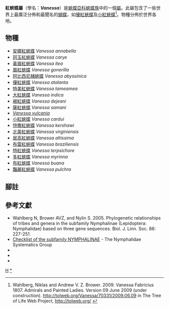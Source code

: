 {{NoteTA
|G1=Butterfly
}}
{{Automatic taxobox
| taxon = Vanessa
| image = Yellow Admiral 05.JPG
| image_width = 300px
| image_caption = [[黃眉紅蛺蝶|黃眉紅蛺蝶]]<br />''Vanessa itea''
| authority = Fabricius, 1807
| type_species = [[優紅蛺蝶|優紅蛺蝶]]<br />''Papilio atalanta''
| type_species_authority = Linnaeus, 1758
| subdivision_ranks = 種
| subdivision = 
共20種，詳見正文。
| synonyms =
* ''Nymphalis'' <small>Latreille 1804</small>
* ''Cynthia'' <small>Fabricius 1807</small>
* ''Pyrameis'' <small>Hübner 1819</small>
* ''Bassaris'' <small>Hübner 1821</small>
* ''Ammiralis'' <small>Rennie 1832</small>
* ''Phanessa'' <small>Sodovskii 1837</small>
* ''Neopyrameis'' <small>Scudder 1889</small>
* ''Fieldia'' <small>Niculescu 1979</small>
}}

'''紅蛺蝶屬'''（學名：'''''Vanessa'''''）是[[蛺蝶亞科|蛺蝶亞科]][[蛺蝶族|蛺蝶族]]中的一個[[屬|屬]]。此屬包含了一些世界上最廣泛分佈和最聞名的[[蝴蝶|蝴蝶]]，如[[優紅蛺蝶|優紅蛺蝶]]及[[小紅蛺蝶|小紅蛺蝶]]<ref>Wahlberg, Niklas and Andrew V. Z. Brower. 2009. Vanessa Fabricius 1807. Admirals and Painted Ladies. Version 09 June 2009 (under construction). http://tolweb.org/Vanessa/70331/2009.06.09 {{Wayback|url=http://tolweb.org/Vanessa/70331/2009.06.09 |date=20200916021842 }} in The Tree of Life Web Project, http://tolweb.org/ {{Wayback|url=http://tolweb.org/ |date=20110515100516 }}</ref>。物種分佈於世界各地。

== 物種 ==
* [[安娜紅蛺蝶|安娜紅蛺蝶]] ''Vanessa annabella''
* [[珂玉紅蛺蝶|珂玉紅蛺蝶]] ''Vanessa carye''
* [[黃眉紅蛺蝶|黃眉紅蛺蝶]] ''Vanessa itea''
* [[眉紅蛺蝶|眉紅蛺蝶]] ''Vanessa gonerilla''
* [[阿比西尼赭蛺蝶|阿比西尼赭蛺蝶]] ''Vanessa abyssinica''
* [[優紅蛺蝶|優紅蛺蝶]] ''Vanessa atalanta''
* [[特美紅蛺蝶|特美紅蛺蝶]] ''Vanessa tameamea''
* [[大紅蛺蝶|大紅蛺蝶]] ''Vanessa indica''
* [[褐紅蛺蝶|褐紅蛺蝶]] ''Vanessa dejeani''
* [[薩紅蛺蝶|薩紅蛺蝶]] ''Vanessa samani''
* ''[[Vanessa_vulcania|Vanessa vulcania]]''
* [[小紅蛺蝶|小紅蛺蝶]] ''Vanessa cardui''
* [[愷撒紅蛺蝶|愷撒紅蛺蝶]] ''Vanessa kershawi''
* [[北美紅蛺蝶|北美紅蛺蝶]] ''Vanessa virginiensis''
* [[居高紅蛺蝶|居高紅蛺蝶]] ''Vanessa altissima''
* [[布雷紅蛺蝶|布雷紅蛺蝶]] ''Vanessa braziliensis''
* [[特紅蛺蝶|特紅蛺蝶]] ''Vanessa terpsichore''
* [[多紅蛺蝶|多紅蛺蝶]] ''Vanessa myrinna''
* [[布紅蛺蝶|布紅蛺蝶]] ''Vanessa buana''
* [[豔麗紅蛺蝶|豔麗紅蛺蝶]] ''Vanessa pulchra''

== 腳註 ==
<references/>

== 參考文獻 ==
{{Commons category|  Vanessa}}
{{Wikispecies| Vanessa}}
* Wahlberg N, Brower AVZ, and Nylin S. 2005. Phylogenetic relationships of tribes and genera in the subfamily Nymphalinae (Lepidoptera: Nymphalidae) based on three gene sequences. Biol. J. Linn. Soc. 86: 227-251.
* [https://web.archive.org/web/20160307063007/http://www.nymphalidae.net/Nymphalidae/Nymphalinae/Nymphcheck.htm Checklist of the subfamily NYMPHALINAE] - The Nymphalidae Systematics Group
* {{Cite book | author = 徐堉峰 | title = 《臺灣蝴蝶圖鑑．下【蛺蝶】》 | location = 台灣 | publisher = 晨星出版有限公司 | date = 2013年3月10日 | ISBN = 9789861776682 | language= zh-hant }}
* {{Cite book | author = 呂至堅、陳建仁 | title = 《蝴蝶生活史圖鑑》 | location = 台灣 | publisher = 晨星出版有限公司 | date = 2014年3月23日 | ISBN = 9789861777849 | language= zh-hant }}
* {{Cite book | author = 寿建新 周尧 李宇飞 | title = 世界蝴蝶分類名錄 | location = 中國 | publisher = 陝西科學技術出版社 | date = 2006-04-01 | ISBN = 9787536936768 | language= zh-hans }}

{{蛺蝶亞科}}
{{Taxonbar|from=Q311218}}

[[Category:蛺蝶科|H]]
[[Category:紅蛺蝶屬|*]]